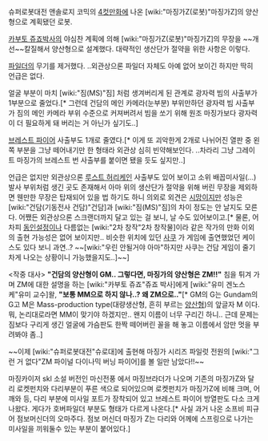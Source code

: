 슈퍼로봇대전 앤솔로지 코믹의 [[4컷만화]]에 나온 [wiki:"마징가Z(로봇)"마징가Z]의 양산형으로 계획됐던 로봇.

[[카부토 쥬죠]]박사의 야심찬 계획에 의해 [wiki:"마징가Z(로봇)"마징가Z]의 무장을 ~~개선~~칼질해서 양산형으로 설계했다.
대략적인 생산단가 절약을 위한 사항은 이렇다.

[[파일더]]의 무기를 제거했다. ..외관상으론 파일더 자체도 아예 없어 보이긴 하지만 딱히 언급은 없다.

얼굴 부분이 마치 [wiki:"짐(MS)"짐] 처럼 생겨버리게 된 관계로 광자력 빔의 사출부가 1부분으로 줄었다.[* 그런데 건담의 메인 카메라(눈부분) 부위만하던 광자력 빔 사출부가 짐의 메인 카메라 부위 수준으로 커져버려서 빔을 쏘기 위해 원조 마징가보다 광자력이 더 필요하게 돼 버리는 거 아닌가 싶기도..]

[[브레스트 파이어]] 사출부도 1개로 줄였다.[* 이게 또 괴악한게 2개로 나뉘어진 열판 중 왼쪽 부분을 그냥 떼어내기만 한 형태라 외관상 심히 빈약해보인다. ..차라리 그냥 그레이트 마징가의 브레스트 번 사출부를 붙이면 됐을 듯도 싶지만..]

언급은 없지만 외관상으론 [[루스트 허리케인]] 사출부도 있어 보이고 소위 배꼽미사일(...) 발사 부위처럼 생긴 곳도 존재해서 아마 위의 생산단가 절약을 위해 버린 무장을 제외하면 웬만한 무장은 탑재되어 있을 법 하기도 하니 의외로 외견은 [[시망]]이지만 성능은 [wiki:"건담(기동전사 건담)"건담]과 [wiki:"짐(MS)"짐]의 차이 정도는 안 날지도 모른다. 어쨌든 외관상으론 스크랜더까지 달고 있는 걸 보니, 날 수도 있어보이고.[* 물론, 어차피 [[동인설정]]이나 다름없는 [wiki:"2차 창작"2차 창작물]이라 같은 작가의 만화 이외의 출현 가능성은 없어 보이지만.. 비슷한 위치에 있던 [[사쿠]] 가 게임에 출연했었던 케이스도 있다 보니 과연..? ~~[wiki:"우린 안될거야 아마"하지만 사쿠는 건담 게임이 줄기차게 나오는 상황이니 가능했을지도..]~~]


<작중 대사>
'''"건담의 양산형이 GM.. 그렇다면, 마징가의 양산형은 ZM!!"'''
침을 튀겨 가며 ZM에 대한 설명을 하는 [wiki:"카부토 쥬죠"쥬죠 박사]에게 [wiki:"유미 겐노스케"유미 교수]왈,
'''"보통 MM으로 하지 않나..? 왜 ZM으로.."'''[* GM의 G는 Gundam의 G고 M은 Mass-production type(대량생산형, 흔히 부르는 [[양산형]])의 앞글자 M 이다. 뭐, 논리대로라면 MM이 맞기야 하겠지만.. 왠지 이름이 너무 구리긴 하니.. 근데 문제는 짐보다 구리게 생긴 얼굴에 가슴판도 한짝 떼어버린 꼴을 해 놓고 이름에서 암만 멋을 부려봐야 좀..]

~~이제 [wiki:"슈퍼로봇대전"슈로대]에 출현해 마징가 시리즈 파일럿 전원의 [wiki:"그런 거 없다"ZM 파이널 다이나믹 버닝 파이어]를 볼 일만 남았다!!~~

마징카이저 skl 소설 버전인 마신전풍 에서 마징브라더가 나오며 기존의 마징가Z와 달리 로켓펀치와 다리부분이 푸른 색으로 되어있으며 로켓펀치가 마징가Z에 비해 크며, 어깨와 등, 다리 부분에 미사일 포트가 장착되어 있고 브레스트 파이어 방열판도 다소 크게 나왔다. 게다가 호버파일더 부분도 형태가 다르게 나온다.[* 사실 과거 나온 소프비 피규어 점보머신더의 오마주다. 점보 머신더 마징가 Z는 다리와 어께에 스프링으로 나가는 미사일을 끼워둘수 있는 부분이 붙어있다.] 
